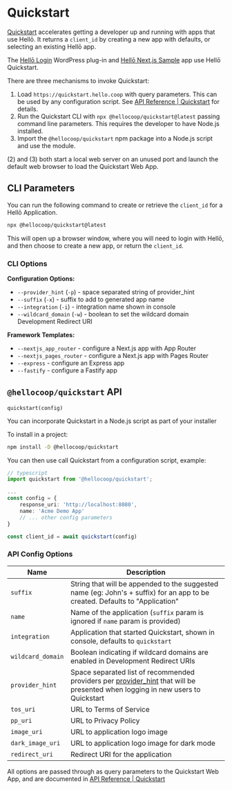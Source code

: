 # Quickstart

[Quickstart](https://quickstart.hello.coop) accelerates getting a developer up and running with apps that use Hellō. It returns a `client_id` by creating a new app with defaults, or selecting an existing Hellō app.

The [Hellō Login](https://wordpress.org/plugins/hello-login/) WordPress plug-in and [Hellō Next.js Sample](https://hello-nextjs-sample.vercel.app) app use Hellō Quickstart.


There are three mechanisms to invoke Quickstart:

1. Load `https://quickstart.hello.coop` with query parameters. This can be used by any configuration script. See [API Reference | Quickstart](/docs/apis/quickstart) for details.
2. Run the Quickstart CLI with `npx @hellocoop/quickstart@latest` passing command line parameters. This requires the developer to have Node.js installed. 
3. Import the `@hellocoop/quickstart` npm package into a Node.js script and use the module.

(2) and (3) both start a local web server on an unused port and launch the default web browser to load the Quickstart Web App.


## CLI Parameters

You can run the following command to create or retrieve the `client_id` for a Hellō Application. 
```sh
npx @hellocoop/quickstart@latest
```

This will open up a browser window, where you will need to login with Hellō, and then choose to create a new app, or return the `client_id`.

### CLI Options

**Configuration Options:**
- `--provider_hint` (`-p`) - space separated string of provider_hint 
- `--suffix` (`-x`) - suffix to add to generated app name
- `--integration` (`-i`) - integration name shown in console
- `--wildcard_domain` (`-w`) - boolean to set the wildcard domain Development Redirect URI

**Framework Templates:**
- `--nextjs_app_router` - configure a Next.js app with App Router
- `--nextjs_pages_router` - configure a Next.js app with Pages Router
- `--express` - configure an Express app
- `--fastify` - configure a Fastify app

## `@hellocoop/quickstart` API
`quickstart(config)`

You can incorporate Quickstart in a Node.js script as part of your installer

To install in a project:

```sh npm2yarn
npm install -D @hellocoop/quickstart
```

You can then use call Quickstart from a configuration script, example:
```typescript
// typescript
import quickstart from '@hellocoop/quickstart';

...
const config = {
    response_uri: 'http://localhost:8080',
    name: 'Acme Demo App'
    // ... other config parameters
}

const client_id = await quickstart(config)
```

### API Config Options

|Name|Description|
|---|---|
|`suffix`| String that will be appended to the suggested name (eg: John's + suffix) for an app to be created. Defaults to "Application"|
|`name`| Name of the application (`suffix` param is ignored if `name` param is provided)|
|`integration`| Application that started Quickstart, shown in console, defaults to `quickstart`|
|`wildcard_domain`| Boolean indicating if wildcard domains are enabled in Development Redirect URIs|
|`provider_hint`| Space separated list of recommended providers per [provider_hint](/docs/apis/wallet/#provider-hint) that will be presented when logging in new users to Quickstart|
|`tos_uri`| URL to Terms of Service|
|`pp_uri`| URL to Privacy Policy|
|`image_uri`| URL to application logo image|
|`dark_image_uri`| URL to application logo image for dark mode|
|`redirect_uri`| Redirect URI for the application|

All options are passed through as query parameters to the Quickstart Web App, and are documented in [API Reference | Quickstart](/docs/apis/quickstart/)